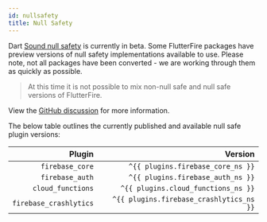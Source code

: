 ```yaml
---
id: nullsafety
title: Null Safety
---
```


Dart [Sound null safety](https://dart.dev/null-safety) is currently in beta. Some FlutterFire packages
have preview versions of null safety implementations available to use. Please note, not all
packages have been converted - we are working through them as quickly as possible.

> At this time it is not possible to mix non-null safe and null safe versions of FlutterFire.

View the [GitHub discussion](https://github.com/FirebaseExtended/flutterfire/discussions/4182) for more information.

The below table outlines the currently published and available null safe plugin versions:

|                 Plugin |                                  Version |
| ---------------------: | ---------------------------------------: |
|        `firebase_core` |        `^{{ plugins.firebase_core_ns }}` |
|        `firebase_auth` |        `^{{ plugins.firebase_auth_ns }}` |
|      `cloud_functions` |       `^{{ plugins.cloud_functions_ns }}` |
| `firebase_crashlytics` | `^{{ plugins.firebase_crashlytics_ns }}` |